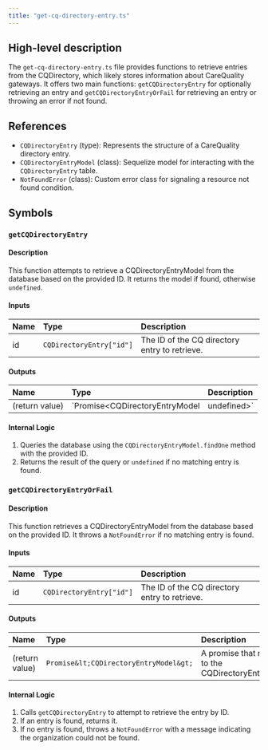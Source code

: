 ```yaml
---
title: "get-cq-directory-entry.ts"
---
```


## High-level description
The `get-cq-directory-entry.ts` file provides functions to retrieve entries from the CQDirectory, which likely stores information about CareQuality gateways. It offers two main functions: `getCQDirectoryEntry` for optionally retrieving an entry and `getCQDirectoryEntryOrFail` for retrieving an entry or throwing an error if not found.

## References
- `CQDirectoryEntry` (type): Represents the structure of a CareQuality directory entry.
- `CQDirectoryEntryModel` (class): Sequelize model for interacting with the `CQDirectoryEntry` table.
- `NotFoundError` (class): Custom error class for signaling a resource not found condition.

## Symbols

### `getCQDirectoryEntry`
#### Description
This function attempts to retrieve a CQDirectoryEntryModel from the database based on the provided ID. It returns the model if found, otherwise `undefined`.

#### Inputs
| Name | Type | Description |
|:-----|:-----|:------------|
| id | `CQDirectoryEntry["id"]` | The ID of the CQ directory entry to retrieve. |

#### Outputs
| Name | Type | Description |
|:-----|:-----|:------------|
| (return value) | `Promise&lt;CQDirectoryEntryModel | undefined&gt;` | A promise that resolves to the CQDirectoryEntryModel if found, otherwise `undefined`. |

#### Internal Logic
1. Queries the database using the `CQDirectoryEntryModel.findOne` method with the provided ID.
2. Returns the result of the query or `undefined` if no matching entry is found.

### `getCQDirectoryEntryOrFail`
#### Description
This function retrieves a CQDirectoryEntryModel from the database based on the provided ID. It throws a `NotFoundError` if no matching entry is found.

#### Inputs
| Name | Type | Description |
|:-----|:-----|:------------|
| id | `CQDirectoryEntry["id"]` | The ID of the CQ directory entry to retrieve. |

#### Outputs
| Name | Type | Description |
|:-----|:-----|:------------|
| (return value) | `Promise&lt;CQDirectoryEntryModel&gt;` | A promise that resolves to the CQDirectoryEntryModel. |

#### Internal Logic
1. Calls `getCQDirectoryEntry` to attempt to retrieve the entry by ID.
2. If an entry is found, returns it.
3. If no entry is found, throws a `NotFoundError` with a message indicating the organization could not be found.
